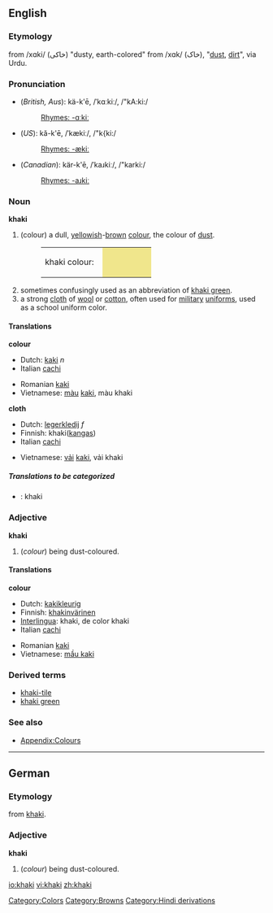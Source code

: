 ==English==

===Etymology===
from {{Pers.}} /xɑki/ (خاکی) "dusty, earth-colored" from /xɑk/ (خاک), "[[dust]], [[dirt]]", via Urdu.

===Pronunciation===
*(''British, Aus''): kä-k'ē, /ˈkɑːkiː/, /"kA:ki:/
*:[[Rhymes:English:-ɑːkiː|Rhymes: -ɑːkiː]]
*(''US''): kă-k'ē, /ˈkækiː/, /"k{ki:/
*:[[Rhymes:English:-ækiː|Rhymes: -ækiː]]
*(''Canadian''): kär-k'ē, /ˈkaɹkiː/, /"karki:/
*:[[Rhymes:English:-aɹkiː|Rhymes: -aɹkiː]]

===Noun===
'''khaki'''
#(colour) a dull, [[yellow]]ish-[[brown]] [[color|colour]], the colour of [[dust]].
#:<table><tr><td>khaki colour: &nbsp;</td><td bgcolor="#F0E68C" width="80">&nbsp; </td></tr></table>
#sometimes confusingly used as an abbreviation of [[khaki green]].
#a strong [[cloth]] of [[wool]] or [[cotton]], often used for [[military]] [[uniform]]s, used as a school uniform color.

====Translations====
'''colour'''
{{top}}
*Dutch: [[kaki]] ''n''
*Italian [[cachi]] {{m}}
{{mid}}
*Romanian [[kaki]]
*Vietnamese: [[màu]] [[kaki]], màu khaki
{{bottom}}

'''cloth'''
{{top}}
*Dutch: [[legerkledij]] ''f''
*Finnish: khaki([[kangas]])
*Italian [[cachi]] {{m}}
{{mid}}
*Vietnamese: [[vải]] [[kaki]], vải khaki
{{bottom}}

=====Translations to be categorized=====
{{checktrans}}
<!--Remove this section once all of the translations below have been moved into the tables above.-->
*{{ttbc|Interlingua}}: khaki

===Adjective===
'''khaki'''
#(''colour'') being dust-coloured.

====Translations====
'''colour'''
{{top}}
*Dutch: [[kakikleurig]]
*Finnish: [[khakinvärinen]]
*[[Interlingua]]: khaki, de color khaki
*Italian [[cachi]] {{m}}
{{mid}}
*Romanian [[kaki]]
*Vietnamese: [[mầu kaki]]
{{bottom}}

===Derived terms===
*[[khaki-tile]]
*[[khaki green]]

===See also===
*[[Wiktionary_Appendix:Colours|Appendix:Colours]]

----
==German==
===Etymology===
from {{E.}} [[khaki]].
===Adjective===
'''khaki'''
#(''colour'') being dust-coloured.

[[Category:Colors]]
[[Category:Browns]]
[[Category:Hindi derivations]]

[[io:khaki]]
[[vi:khaki]]
[[zh:khaki]]